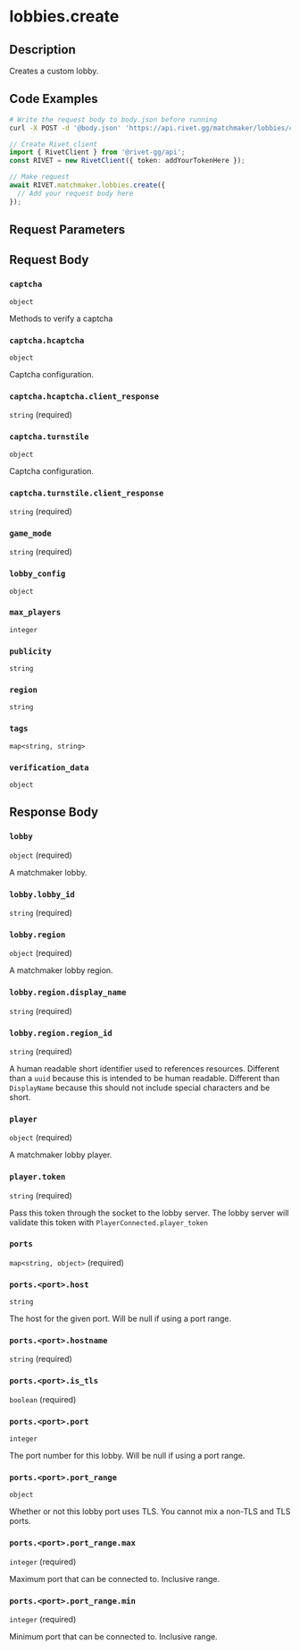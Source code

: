 

# lobbies.create

## Description

Creates a custom lobby.



## Code Examples

<CodeGroup title='Request' tag='POST' label='https://api.rivet.gg/matchmaker/lobbies/create'>

```bash {{ title: 'cURL' }}
# Write the request body to body.json before running
curl -X POST -d '@body.json' 'https://api.rivet.gg/matchmaker/lobbies/create'
```

```ts
// Create Rivet client
import { RivetClient } from '@rivet-gg/api';
const RIVET = new RivetClient({ token: addYourTokenHere });

// Make request
await RIVET.matchmaker.lobbies.create({
  // Add your request body here
});
```

</CodeGroup>


## Request Parameters


## Request Body

### `captcha`

`object`

Methods to verify a captcha

### `captcha.hcaptcha`

`object`

Captcha configuration.

### `captcha.hcaptcha.client_response`

`string` (required)

### `captcha.turnstile`

`object`

Captcha configuration.

### `captcha.turnstile.client_response`

`string` (required)

### `game_mode`

`string` (required)

### `lobby_config`

`object`

### `max_players`

`integer`

### `publicity`

`string`

### `region`

`string`

### `tags`

`map<string, string>`

### `verification_data`

`object`




## Response Body

### `lobby`

`object` (required)

A matchmaker lobby.

### `lobby.lobby_id`

`string` (required)

### `lobby.region`

`object` (required)

A matchmaker lobby region.

### `lobby.region.display_name`

`string` (required)

### `lobby.region.region_id`

`string` (required)

A human readable short identifier used to references resources. Different than a `uuid` because this is intended to be human readable. Different than `DisplayName` because this should not include special characters and be short.

### `player`

`object` (required)

A matchmaker lobby player.

### `player.token`

`string` (required)

Pass this token through the socket to the lobby server. The lobby server will validate this token with `PlayerConnected.player_token`


### `ports`

`map<string, object>` (required)

### `ports.<port>.host`

`string`

The host for the given port. Will be null if using a port range.


### `ports.<port>.hostname`

`string` (required)

### `ports.<port>.is_tls`

`boolean` (required)

### `ports.<port>.port`

`integer`

The port number for this lobby. Will be null if using a port range.


### `ports.<port>.port_range`

`object`

Whether or not this lobby port uses TLS. You cannot mix a non-TLS and TLS ports.


### `ports.<port>.port_range.max`

`integer` (required)

Maximum port that can be connected to. Inclusive range.

### `ports.<port>.port_range.min`

`integer` (required)

Minimum port that can be connected to. Inclusive range.



